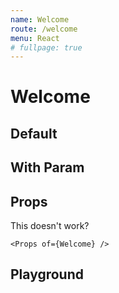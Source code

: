 ```yaml
---
name: Welcome
route: /welcome
menu: React
# fullpage: true
---
```



# Welcome 

## Default

  <Welcome />

## With Param

  <Welcome name="Dan-o-rama"/>


## Props

This doesn't work?

`<Props of={Welcome} />`

## Playground

<Playground>
  <Welcome />
  <Welcome name="Dan-o-rama"/>
</Playground>
